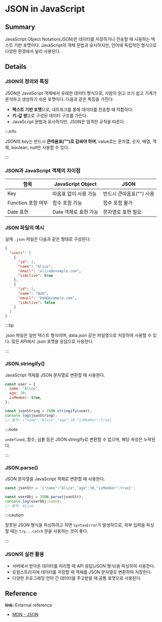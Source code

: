 # JSON in JavaScript

## Summary

JavaScript Object Notation(JSON)은 데이터를 저장하거나 전송할 때 사용하는 텍스트 기반 포맷이다. JavaScript의 객체 문법과 유사하지만, 언어에 독립적인 형식으로 다양한 환경에서 널리 사용된다.

## Details

### JSON의 정의와 특징

JSON은 JavaScript 객체에서 유래한 데이터 형식으로, 사람이 읽고 쓰기 쉽고 기계가 분석하고 생성하기 쉬운 포맷이다. 다음과 같은 특징을 가진다:

- **텍스트 기반 포맷**으로, 네트워크를 통해 데이터를 전송할 때 적합하다.
- **키-값 쌍**으로 구성된 데이터 구조를 가진다.
- JavaScript 문법과 유사하지만, JSON은 엄격한 규칙을 따른다.

:::info 

JSON의 key는 반드시 **큰따옴표("")로 감싸야 하며**, value로는 문자열, 숫자, 배열, 객체, boolean, null만 사용할 수 있다. 

:::

### JSON과 JavaScript 객체의 차이점

| 항목               | JavaScript Object     | JSON                     |
| ------------------ | --------------------- | ------------------------ |
| Key                | 따옴표 없이 사용 가능 | 반드시 큰따옴표("") 사용 |
| Function 포함 여부 | 함수 포함 가능        | 함수 포함 불가           |
| Date 표현          | Date 객체로 표현 가능 | 문자열로 표현 필요       |

### JSON 파일의 예시

실제 `.json` 파일은 다음과 같은 형태로 구성된다:

```json
{
  "users": [
    {
      "id": 1,
      "name": "Alice",
      "email": "alice@example.com",
      "isActive": true
    },
    {
      "id": 2,
      "name": "Bob",
      "email": "bob@example.com",
      "isActive": false
    }
  ]
}
```

:::tip 

.json 파일은 일반 텍스트 형식이며, data.json 같은 파일명으로 저장하여 사용할 수 있다. 많은 API에서 .json 포맷을 응답으로 사용한다. 

:::

### JSON.stringify()

JavaScript 객체를 JSON 문자열로 변환할 때 사용한다.

```js
const user = {
  name: 'Alice',
  age: 30,
  isMember: true,
};

const jsonString = JSON.stringify(user);
console.log(jsonString);
// 출력: {"name":"Alice","age":30,"isMember":true}
```

:::note 

`undefined`, 함수, 심볼 등은 JSON.stringify로 변환할 수 없으며, 해당 속성은 누락된다. 

:::

### JSON.parse()

JSON 문자열을 JavaScript 객체로 변환할 때 사용한다.

```js
const jsonStr = '{"name":"Alice","age":30,"isMember":true}';

const userObj = JSON.parse(jsonStr);
console.log(userObj.name);
// 출력: Alice
```

:::caution 

잘못된 JSON 형식을 파싱하려고 하면 `SyntaxError`가 발생하므로, 외부 입력을 파싱할 때는 `try...catch` 문을 사용하는 것이 좋다. 

:::

### JSON의 실전 활용

- 서버에서 받아온 데이터를 처리할 때 API 응답(JSON 형식)을 파싱하여 사용한다.
- 로컬스토리지에 데이터를 저장할 때 객체를 JSON 문자열로 변환하여 저장한다.
- 다양한 프로그래밍 언어 간 데이터를 주고받을 때 공통 포맷으로 사용된다.

## Reference

**link:** External reference

- [MDN - JSON](https://developer.mozilla.org/en-US/docs/Learn_web_development/Core/Scripting/JSON)

